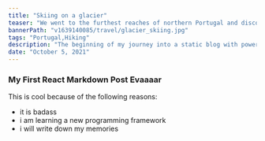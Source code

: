 ```yaml
---
title: "Skiing on a glacier"
teaser: "We went to the furthest reaches of northern Portugal and discovered a primeval mountain landscape where time stood still. Have you ever seen a pit for rounding up and killing wolves? Yeah me neither..."
bannerPath: "v1639140085/travel/glacier_skiing.jpg"
tags: "Portugal,Hiking"
description: "The beginning of my journey into a static blog with powerfully flexible component building capabilities"
date: "October 5, 2021"
---
```


### My First React Markdown Post Evaaaar

This is cool because of the following reasons:

- it is badass
- i am learning a new programming framework
- i will write down my memories
